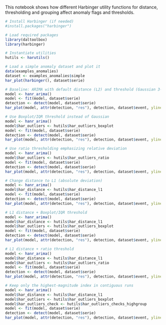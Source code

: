 This notebook shows how different Harbinger utility functions for distance, thresholding and grouping affect anomaly flags and thresholds.

```r
# Install Harbinger (if needed)
#install.packages("harbinger")
```

```r
# Load required packages
library(daltoolbox)
library(harbinger) 
```

```r
# Instantiate utilities
hutils <- harutils()
```

```r
# Load a simple anomaly dataset and plot it
data(examples_anomalies)
dataset <- examples_anomalies$simple
har_plot(harbinger(), dataset$serie)
```

```r
# Baseline: ARIMA with default distance (L2) and threshold (Gaussian 3-sigma)
model <- hanr_arima()
model <- fit(model, dataset$serie)
detection <- detect(model, dataset$serie)
har_plot(model, attr(detection, "res"), detection, dataset$event, yline = attr(detection, "threshold"))
```

```r
# Use Boxplot/IQR threshold instead of Gaussian
model <- hanr_arima()
model$har_outliers <- hutils$har_outliers_boxplot
model <- fit(model, dataset$serie)
detection <- detect(model, dataset$serie)
har_plot(model, attr(detection, "res"), detection, dataset$event, yline = attr(detection, "threshold"))
```

```r
# Use ratio thresholding emphasizing relative deviation
model <- hanr_arima()
model$har_outliers <- hutils$har_outliers_ratio
model <- fit(model, dataset$serie)
detection <- detect(model, dataset$serie)
har_plot(model, attr(detection, "res"), detection, dataset$event, yline = attr(detection, "threshold"))
```

```r
# Change distance to L1 (absolute deviation)
model <- hanr_arima()
model$har_distance <- hutils$har_distance_l1
model <- fit(model, dataset$serie)
detection <- detect(model, dataset$serie)
har_plot(model, attr(detection, "res"), detection, dataset$event, yline = attr(detection, "threshold"))
```

```r
# L1 distance + Boxplot/IQR threshold
model <- hanr_arima()
model$har_distance <- hutils$har_distance_l1
model$har_outliers <- hutils$har_outliers_boxplot
model <- fit(model, dataset$serie)
detection <- detect(model, dataset$serie)
har_plot(model, attr(detection, "res"), detection, dataset$event, yline = attr(detection, "threshold"))
```

```r
# L1 distance + ratio threshold
model <- hanr_arima()
model$har_distance <- hutils$har_distance_l1
model$har_outliers <- hutils$har_outliers_ratio
model <- fit(model, dataset$serie)
detection <- detect(model, dataset$serie)
har_plot(model, attr(detection, "res"), detection, dataset$event, yline = attr(detection, "threshold"))
```
```r
# Keep only the highest-magnitude index in contiguous runs
model <- hanr_arima()
model$har_distance <- hutils$har_distance_l1
model$har_outliers <- hutils$har_outliers_boxplot
model$har_outliers_check <- hutils$har_outliers_checks_highgroup
model <- fit(model, dataset$serie)
detection <- detect(model, dataset$serie)
har_plot(model, attr(detection, "res"), detection, dataset$event, yline = attr(detection, "threshold"))
```
